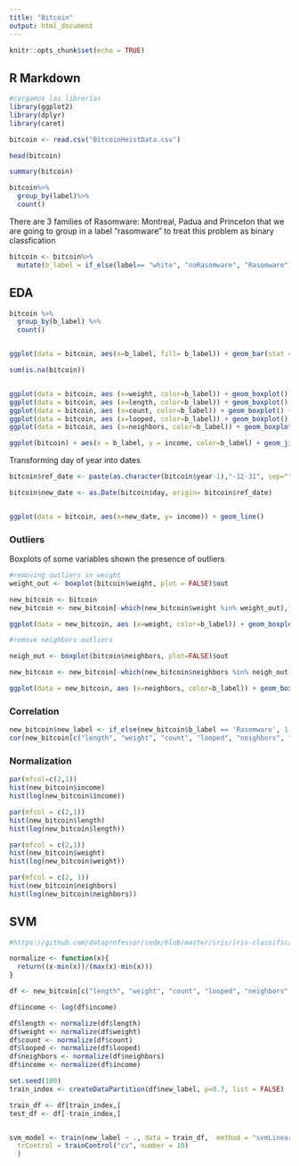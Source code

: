 ```yaml
---
title: "Bitcoin"
output: html_document
---
```


```r
knitr::opts_chunk$set(echo = TRUE)
```

## R Markdown

```r
#cargamos las librerías
library(ggplot2)
library(dplyr)
library(caret)
```


```r

bitcoin <- read.csv("BitcoinHeistData.csv")

head(bitcoin)

summary(bitcoin)
```
```r
bitcoin%>%
  group_by(label)%>%
  count()
```

There are 3 families of Rasomware: Montreal, Padua and Princeton that we are going to group in a label "rasomware" to treat this problem as binary classfication


```r
bitcoin <- bitcoin%>%
  mutate(b_label = if_else(label== "white", "noRasomware", "Rasomware"))

```

## EDA

```r

bitcoin %>%
  group_by(b_label) %>%
  count()


ggplot(data = bitcoin, aes(x=b_label, fill= b_label)) + geom_bar(stat = 'count') 
```

```r
sum(is.na(bitcoin))


ggplot(data = bitcoin, aes (x=weight, color=b_label)) + geom_boxplot() + facet_wrap(~b_label)
ggplot(data = bitcoin, aes (x=length, color=b_label)) + geom_boxplot() + facet_wrap(~b_label)
ggplot(data = bitcoin, aes (x=count, color=b_label)) + geom_boxplot() + facet_wrap(~b_label)
ggplot(data = bitcoin, aes (x=looped, color=b_label)) + geom_boxplot() + facet_wrap(~b_label)
ggplot(data = bitcoin, aes (x=neighbors, color=b_label)) + geom_boxplot() + facet_wrap(~b_label)
```

```r
ggplot(bitcoin) + aes(x = b_label, y = income, color=b_label) + geom_jitter()

```


Transforming day of year into dates

```r


bitcoin$ref_date <- paste(as.character(bitcoin$year-1),"-12-31", sep="")

bitcoin$new_date <- as.Date(bitcoin$day, origin= bitcoin$ref_date)


ggplot(data = bitcoin, aes(x=new_date, y= income)) + geom_line() 

```

### Outliers

Boxplots of some variables shown the presence of outliers

```r
#removing outliers in weight
weight_out <- boxplot(bitcoin$weight, plot = FALSE)$out

new_bitcoin <- bitcoin
new_bitcoin <- new_bitcoin[-which(new_bitcoin$weight %in% weight_out),]

ggplot(data = new_bitcoin, aes (x=weight, color=b_label)) + geom_boxplot() + facet_wrap(~b_label)
``` 


```r

#remove neighbors outliers

neigh_out <- boxplot(bitcoin$neighbors, plot=FALSE)$out

new_bitcoin <- new_bitcoin[-which(new_bitcoin$neighbors %in% neigh_out),]

ggplot(data = new_bitcoin, aes (x=neighbors, color=b_label)) + geom_boxplot() + facet_wrap(~b_label)
```

### Correlation

```r
new_bitcoin$new_label <- if_else(new_bitcoin$b_label == 'Rasomware', 1, 0)
cor(new_bitcoin[c("length", "weight", "count", "looped", "neighbors", "income")])

```
### Normalization

```r
par(mfcol=c(2,1))
hist(new_bitcoin$income)
hist(log(new_bitcoin$income))

```

```r

par(mfcol = c(2,1))
hist(new_bitcoin$length)
hist(log(new_bitcoin$length))
```
```r

par(mfcol = c(2,1))
hist(new_bitcoin$weight)
hist(log(new_bitcoin$weight))
```
```r

par(mfcol = c(2, 1))
hist(new_bitcoin$neighbors)
hist(log(new_bitcoin$neighbors))

```

## SVM


```r
#https://github.com/dataprofessor/code/blob/master/iris/iris-classification.R

normalize <- function(x){
  return((x-min(x))/(max(x)-min(x)))
}

df <- new_bitcoin[c("length", "weight", "count", "looped", "neighbors", "income", "new_label")]

df$income <- log(df$income)

df$length <- normalize(df$length)
df$weight <- normalize(df$weight)
df$count <- normalize(df$count)
df$looped <- normalize(df$looped)
df$neighbors <- normalize(df$neighbors)
df$income <- normalize(df$income)

set.seed(100)
train_index <- createDataPartition(df$new_label, p=0.7, list = FALSE)

train_df <- df[train_index,]
test_df <- df[-train_index,]


svm_model <- train(new_label ~ ., data = train_df,  method = "svmLinear",
  trControl = trainControl("cv", number = 10)
  )
```



